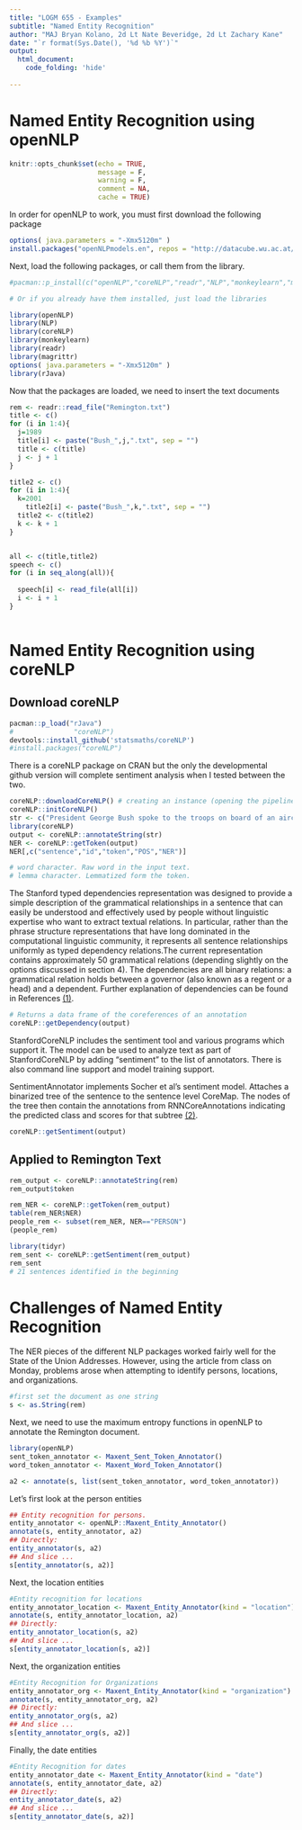 ```yaml
---
title: "LOGM 655 - Examples"
subtitle: "Named Entity Recognition"
author: "MAJ Bryan Kolano, 2d Lt Nate Beveridge, 2d Lt Zachary Kane"
date: "`r format(Sys.Date(), '%d %b %Y')`"
output: 
  html_document:
    code_folding: 'hide'
    
---
```


# Named Entity Recognition using openNLP
```r
knitr::opts_chunk$set(echo = TRUE,
                      message = F,
                      warning = F, 
                      comment = NA,
                      cache = TRUE)

```

In order for openNLP to work, you must first download the following package
```r

options( java.parameters = "-Xmx5120m" )
install.packages("openNLPmodels.en", repos = "http://datacube.wu.ac.at/",type = "source")
```
Next, load the following packages, or call them from the library.
```r

#pacman::p_install(c("openNLP","coreNLP","readr","NLP","monkeylearn","magrittr"))

# Or if you already have them installed, just load the libraries

library(openNLP)
library(NLP)
library(coreNLP)
library(monkeylearn)
library(readr)
library(magrittr)
options( java.parameters = "-Xmx5120m" )
library(rJava)
```


Now that the packages are loaded, we need to insert the text documents

```r

rem <- readr::read_file("Remington.txt")
title <- c()
for (i in 1:4){
  j=1989
  title[i] <- paste("Bush_",j,".txt", sep = "")
  title <- c(title)
  j <- j + 1
}

title2 <- c()
for (i in 1:4){
  k=2001
    title2[i] <- paste("Bush_",k,".txt", sep = "")
  title2 <- c(title2)
  k <- k + 1
}


all <- c(title,title2)
speech <- c()
for (i in seq_along(all)){
  
  speech[i] <- read_file(all[i])
  i <- i + 1
}



```



# Named Entity Recognition using coreNLP

## Download coreNLP

```r

pacman::p_load("rJava")
#               "coreNLP")
devtools::install_github('statsmaths/coreNLP') 
#install.packages("coreNLP")
```

There is a coreNLP package on CRAN but the only the developmental github version will complete sentiment analysis when I tested between the two.

```r
coreNLP::downloadCoreNLP() # creating an instance (opening the pipeline)
coreNLP::initCoreNLP()
str <- c("President George Bush spoke to the troops on board of an aircraft carrier in the Gulf of Mexico.")
library(coreNLP)
output <- coreNLP::annotateString(str)
NER <- coreNLP::getToken(output)
NER[,c("sentence","id","token","POS","NER")]

# word character. Raw word in the input text.
# lemma character. Lemmatized form the token.

```

The Stanford typed dependencies representation was designed to provide a simple description of the grammatical relationships in a sentence that can easily be understood and effectively used by people without linguistic expertise who want to extract textual relations. In particular, rather than the phrase structure representations that have long dominated in the computational linguistic community, it represents all sentence relationships uniformly as typed dependency relations.The current representation contains approximately 50 grammatical relations (depending slightly on the options discussed in section 4). The dependencies are all binary relations: a grammatical relation holds between a governor (also known as a regent or a head) and a dependent. Further explanation of dependencies can be found in References [(1)](https://nlp.stanford.edu/software/dependencies_manual.pdf).

```r
# Returns a data frame of the coreferences of an annotation
coreNLP::getDependency(output)
```

StanfordCoreNLP includes the sentiment tool and various programs which support it. The model can be used to analyze text as part of StanfordCoreNLP by adding “sentiment” to the list of annotators. There is also command line support and model training support.

SentimentAnnotator implements Socher et al’s sentiment model. Attaches a binarized tree of the sentence to the sentence level CoreMap. The nodes of the tree then contain the annotations from RNNCoreAnnotations indicating the predicted class and scores for that subtree [(2)](https://stanfordnlp.github.io/CoreNLP/sentiment.html).

```r
coreNLP::getSentiment(output)
```

## Applied to Remington Text

```r
rem_output <- coreNLP::annotateString(rem)
rem_output$token
```


```r
rem_NER <- coreNLP::getToken(rem_output)
table(rem_NER$NER)
people_rem <- subset(rem_NER, NER=="PERSON")
(people_rem)
```

```r
library(tidyr)
rem_sent <- coreNLP::getSentiment(rem_output)
rem_sent
# 21 sentences identified in the beginning
```


# Challenges of Named Entity Recognition

The NER pieces of the different NLP packages worked fairly well for the State of the Union Addresses.  However, using the article from class on Monday, problems arose when attempting to identify persons, locations, and organizations.

```r
#first set the document as one string
s <- as.String(rem)

```

Next, we need to use the maximum entropy functions in openNLP to annotate the Remington document.

```r
library(openNLP)
sent_token_annotator <- Maxent_Sent_Token_Annotator()
word_token_annotator <- Maxent_Word_Token_Annotator()

a2 <- annotate(s, list(sent_token_annotator, word_token_annotator))
```

Let's first look at the person entities
```r
## Entity recognition for persons.
entity_annotator <- openNLP::Maxent_Entity_Annotator()
annotate(s, entity_annotator, a2)
## Directly:
entity_annotator(s, a2)
## And slice ...
s[entity_annotator(s, a2)]
```

Next, the location entities
```r
#Entity recognition for locations
entity_annotator_location <- Maxent_Entity_Annotator(kind = "location")
annotate(s, entity_annotator_location, a2)
## Directly:
entity_annotator_location(s, a2)
## And slice ...
s[entity_annotator_location(s, a2)]

```

Next, the organization entities
```r
#Entity Recognition for Organizations
entity_annotator_org <- Maxent_Entity_Annotator(kind = "organization")
annotate(s, entity_annotator_org, a2)
## Directly:
entity_annotator_org(s, a2)
## And slice ...
s[entity_annotator_org(s, a2)]
```

Finally, the date entities
```r
#Entity Recognition for dates
entity_annotator_date <- Maxent_Entity_Annotator(kind = "date")
annotate(s, entity_annotator_date, a2)
## Directly:
entity_annotator_date(s, a2)
## And slice ...
s[entity_annotator_date(s, a2)]
```
